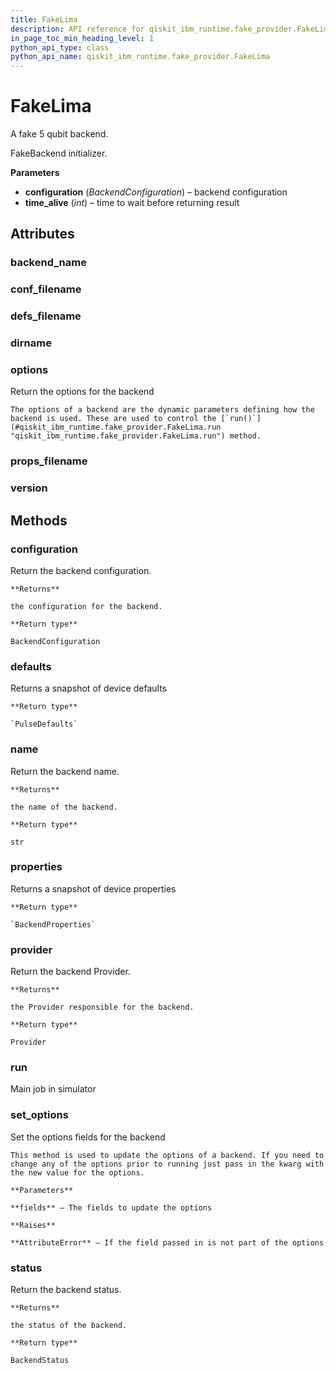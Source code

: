 ```yaml
---
title: FakeLima
description: API reference for qiskit_ibm_runtime.fake_provider.FakeLima
in_page_toc_min_heading_level: 1
python_api_type: class
python_api_name: qiskit_ibm_runtime.fake_provider.FakeLima
---
```


# FakeLima

<Class id="qiskit_ibm_runtime.fake_provider.FakeLima" isDedicatedPage={true} github="https://github.com/Qiskit/qiskit-ibm-runtime/tree/main/qiskit_ibm_runtime/fake_provider/backends/lima/fake_lima.py#L31-L38" signature="FakeLima" modifiers="class">
  A fake 5 qubit backend.

  FakeBackend initializer.

  **Parameters**

  *   **configuration** (*BackendConfiguration*) – backend configuration
  *   **time\_alive** (*int*) – time to wait before returning result

  ## Attributes

  ### backend\_name

  <Attribute id="qiskit_ibm_runtime.fake_provider.FakeLima.backend_name" attributeValue="'fake_lima'" />

  ### conf\_filename

  <Attribute id="qiskit_ibm_runtime.fake_provider.FakeLima.conf_filename" attributeValue="'conf_lima.json'" />

  ### defs\_filename

  <Attribute id="qiskit_ibm_runtime.fake_provider.FakeLima.defs_filename" attributeValue="'defs_lima.json'" />

  ### dirname

  <Attribute id="qiskit_ibm_runtime.fake_provider.FakeLima.dirname" attributeValue="'/home/runner/work/qiskit-ibm-runtime/qiskit-ibm-runtime/qiskit_ibm_runtime/fake_provider/backends/lima'" />

  ### options

  <Attribute id="qiskit_ibm_runtime.fake_provider.FakeLima.options">
    Return the options for the backend

    The options of a backend are the dynamic parameters defining how the backend is used. These are used to control the [`run()`](#qiskit_ibm_runtime.fake_provider.FakeLima.run "qiskit_ibm_runtime.fake_provider.FakeLima.run") method.
  </Attribute>

  ### props\_filename

  <Attribute id="qiskit_ibm_runtime.fake_provider.FakeLima.props_filename" attributeValue="'props_lima.json'" />

  ### version

  <Attribute id="qiskit_ibm_runtime.fake_provider.FakeLima.version" attributeValue="1" />

  ## Methods

  ### configuration

  <Function id="qiskit_ibm_runtime.fake_provider.FakeLima.configuration" signature="configuration()">
    Return the backend configuration.

    **Returns**

    the configuration for the backend.

    **Return type**

    BackendConfiguration
  </Function>

  ### defaults

  <Function id="qiskit_ibm_runtime.fake_provider.FakeLima.defaults" github="https://github.com/Qiskit/qiskit-ibm-runtime/tree/main/qiskit_ibm_runtime/fake_provider/fake_pulse_backend.py#L29-L33" signature="defaults()">
    Returns a snapshot of device defaults

    **Return type**

    `PulseDefaults`
  </Function>

  ### name

  <Function id="qiskit_ibm_runtime.fake_provider.FakeLima.name" signature="name()">
    Return the backend name.

    **Returns**

    the name of the backend.

    **Return type**

    str
  </Function>

  ### properties

  <Function id="qiskit_ibm_runtime.fake_provider.FakeLima.properties" github="https://github.com/Qiskit/qiskit-ibm-runtime/tree/main/qiskit_ibm_runtime/fake_provider/fake_qasm_backend.py#L43-L47" signature="properties()">
    Returns a snapshot of device properties

    **Return type**

    `BackendProperties`
  </Function>

  ### provider

  <Function id="qiskit_ibm_runtime.fake_provider.FakeLima.provider" signature="provider()">
    Return the backend Provider.

    **Returns**

    the Provider responsible for the backend.

    **Return type**

    Provider
  </Function>

  ### run

  <Function id="qiskit_ibm_runtime.fake_provider.FakeLima.run" github="https://github.com/Qiskit/qiskit-ibm-runtime/tree/main/qiskit_ibm_runtime/fake_provider/fake_backend.py#L744-L775" signature="run(run_input, **kwargs)">
    Main job in simulator
  </Function>

  ### set\_options

  <Function id="qiskit_ibm_runtime.fake_provider.FakeLima.set_options" signature="set_options(**fields)">
    Set the options fields for the backend

    This method is used to update the options of a backend. If you need to change any of the options prior to running just pass in the kwarg with the new value for the options.

    **Parameters**

    **fields** – The fields to update the options

    **Raises**

    **AttributeError** – If the field passed in is not part of the options
  </Function>

  ### status

  <Function id="qiskit_ibm_runtime.fake_provider.FakeLima.status" signature="status()">
    Return the backend status.

    **Returns**

    the status of the backend.

    **Return type**

    BackendStatus
  </Function>
</Class>

